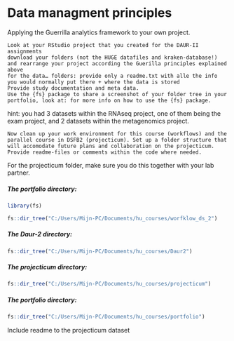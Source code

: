 # Data managment principles




<div class="azure"> 


Applying the Guerrilla analytics framework to your own project.

    Look at your RStudio project that you created for the DAUR-II assignments
    download your folders (not the HUGE datafiles and kraken-database!) and rearrange your project according the Guerilla principles explained above
    for the data… folders: provide only a readme.txt with alle the info you would normally put there + where the data is stored
    Provide study documentation and meta data.
    Use the {fs} package to share a screenshot of your folder tree in your portfolio, look at: for more info on how to use the {fs} package.

hint: you had 3 datasets within the RNAseq project, one of them being the exam project, and 2 datasets within the metagenomics project.

    Now clean up your work environment for this course (workflows) and the parallel course in DSFB2 (projecticum). Set up a folder structure that will accomodate future plans and collaboration on the projecticum. Provide readme-files or comments within the code where needed.

For the projecticum folder, make sure you do this together with your lab partner.

</div>





<h5> The portfolio directory: </h5>

```r

library(fs)

```



```r

                              
fs::dir_tree("C:/Users/Mijn-PC/Documents/hu_courses/worfklow_ds_2")
```



<h5> The Daur-2 directory: </h5>

```r


fs::dir_tree("C:/Users/Mijn-PC/Documents/hu_courses/Daur2")
```



<h5> The projecticum  directory: </h5>

```r


fs::dir_tree("C:/Users/Mijn-PC/Documents/hu_courses/projecticum")
```


<h5> The portfolio  directory: </h5>

```r


fs::dir_tree("C:/Users/Mijn-PC/Documents/hu_courses/portfolio")
```


Include readme to the projecticum dataset


<object data="assets/vignettes/readme_dataset.pdf" type="application/pdf" width="100%" height="750px">
  <embed src="assets/vignettes/readme_dataset.pdf">
  </object>



